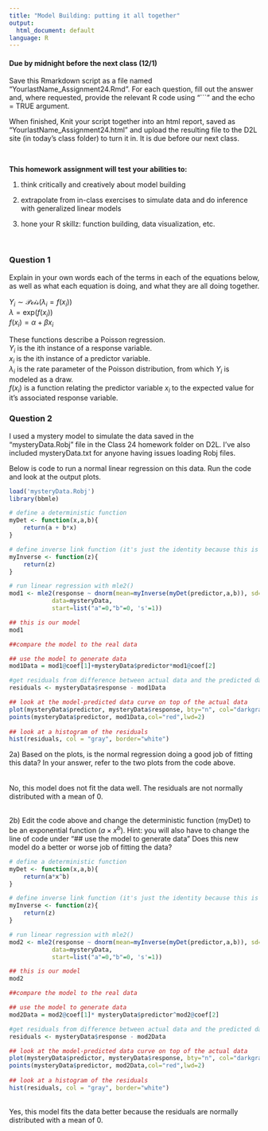 ```yaml
---
title: "Model Building: putting it all together"
output:
  html_document: default
language: R
---
```


<!-- To render the assignment in Rmarkdown, enter the command below in the R console -->
<!-- rmarkdown::render("Class_24_Assignment.Rmd") -->

#### Due by midnight before the next class (12/1)

Save this Rmarkdown script as a file named “YourlastName_Assignment24.Rmd”. 
For each question, fill out the answer and, where requested, 
provide the relevant R code using "```" and the echo = TRUE argument.

When finished, Knit your script together into an html report, 
saved as “YourlastName_Assignment24.html” and upload the 
resulting file to the D2L site (in today’s class folder) to turn it in. 
It is due before our next class.

\

**This homework assignment will test your abilities to:**

1. think critically and creatively about model building

2. extrapolate from in-class exercises to simulate data and do inference with generalized linear models

3. hone your R skillz: function building, data visualization, etc.

\

### Question 1

Explain in your own words each of the terms in each of the equations below, 
as well as what each equation is doing, and what they are all doing together.

$Y_i \sim \mathcal{Pois}(\lambda_i=f(x_i))$ \
$\lambda = \text{exp}(f(x_i))$ \
$f(x_i) = \alpha + \beta x_i$ \

These functions describe a Poisson regression.\
$Y_i$ is the ith instance of a response variable.\
$x_i$ is the ith instance of a predictor variable.\
$\lambda_i$ is the rate parameter of the Poisson distribution, from which $Y_{i}$ is modeled as a draw.\
$f(x_i)$ is a function relating the predictor variable $x_i$ to the expected value for it's associated response variable.\


### Question 2

I used a mystery model to simulate the data saved in the "mysteryData.Robj" 
file in the Class 24 homework folder on D2L.
I've also included mysteryData.txt for anyone having issues loading Robj files.


Below is code to run a normal linear regression on this data. Run the code and look at the output plots. 
```r
load('mysteryData.Robj')
library(bbmle)

# define a deterministic function
myDet <- function(x,a,b){
    return(a + b*x)
}

# define inverse link function (it's just the identity because this is a normal regression)
myInverse <- function(z){
    return(z)
}

# run linear regression with mle2()
mod1 <- mle2(response ~ dnorm(mean=myInverse(myDet(predictor,a,b)), sd=s),
            data=mysteryData,
            start=list("a"=0,"b"=0, 's'=1))

## this is our model
mod1

##compare the model to the real data

## use the model to generate data
mod1Data = mod1@coef[1]+mysteryData$predictor*mod1@coef[2]

#get residuals from difference between actual data and the predicted data
residuals <- mysteryData$response - mod1Data

## look at the model-predicted data curve on top of the actual data
plot(mysteryData$predictor, mysteryData$response, bty="n", col="darkgray")
points(mysteryData$predictor, mod1Data,col="red",lwd=2)
  
## look at a histogram of the residuals
hist(residuals, col = "gray", border="white")

```


2a) Based on the plots, is the normal regression doing a good job of fitting this data? 
In your answer, refer to the two plots from the code above.\
\
\
No, this model does not fit the data well. The residuals are not normally distributed with a mean of 0.
\
\

2b) Edit the code above and change the deterministic function (myDet) to be an exponential function ($a \times x^{b}$). 
Hint: you will also have to change the line of code under "## use the model to generate data"
Does this new model do a better or worse job of fitting the data?
\
```r

# define a deterministic function
myDet <- function(x,a,b){
    return(a*x^b)
}

# define inverse link function (it's just the identity because this is a normal regression)
myInverse <- function(z){
    return(z)
}

# run linear regression with mle2()
mod2 <- mle2(response ~ dnorm(mean=myInverse(myDet(predictor,a,b)), sd=s),
            data=mysteryData,
            start=list("a"=0,"b"=0, 's'=1))

## this is our model
mod2

##compare the model to the real data

## use the model to generate data
mod2Data = mod2@coef[1]* mysteryData$predictor^mod2@coef[2]

#get residuals from difference between actual data and the predicted data
residuals <- mysteryData$response - mod2Data

## look at the model-predicted data curve on top of the actual data
plot(mysteryData$predictor, mysteryData$response, bty="n", col="darkgray")
points(mysteryData$predictor, mod2Data,col="red",lwd=2)
  
## look at a histogram of the residuals
hist(residuals, col = "gray", border="white")

```
\
Yes, this model fits the data better because the residuals are normally distributed with a mean of 0.

